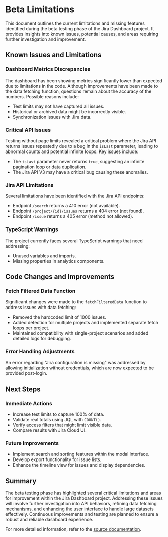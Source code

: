 # Beta Limitations

This document outlines the current limitations and missing features identified during the beta testing phase of the Jira Dashboard project. It provides insights into known issues, potential causes, and areas requiring further investigation and improvement.

## Known Issues and Limitations

### Dashboard Metrics Discrepancies

The dashboard has been showing metrics significantly lower than expected due to limitations in the code. Although improvements have been made to the data fetching function, questions remain about the accuracy of the numbers. Possible reasons include:

- Test limits may not have captured all issues.
- Historical or archived data might be incorrectly visible.
- Synchronization issues with Jira data.

### Critical API Issues

Testing without page limits revealed a critical problem where the Jira API returns issues repeatedly due to a bug in the `isLast` parameter, leading to abnormal counts and potential infinite loops. Key issues include:

- The `isLast` parameter never returns `true`, suggesting an infinite pagination loop or data duplication.
- The Jira API V3 may have a critical bug causing these anomalies.

### Jira API Limitations

Several limitations have been identified with the Jira API endpoints:

- Endpoint `/search` returns a 410 error (not available).
- Endpoint `/project/{id}/issues` returns a 404 error (not found).
- Endpoint `/issue` returns a 405 error (method not allowed).

### TypeScript Warnings

The project currently faces several TypeScript warnings that need addressing:

- Unused variables and imports.
- Missing properties in analytics components.

## Code Changes and Improvements

### Fetch Filtered Data Function

Significant changes were made to the `fetchFilteredData` function to address issues with data fetching:

- Removed the hardcoded limit of 1000 issues.
- Added detection for multiple projects and implemented separate fetch loops per project.
- Maintained compatibility with single-project scenarios and added detailed logs for debugging.

### Error Handling Adjustments

An error regarding "Jira configuration is missing" was addressed by allowing initialization without credentials, which are now expected to be provided post-login.

## Next Steps

### Immediate Actions

- Increase test limits to capture 100% of data.
- Validate real totals using JQL with `COUNT()`.
- Verify access filters that might limit visible data.
- Compare results with Jira Cloud UI.

### Future Improvements

- Implement search and sorting features within the modal interface.
- Develop export functionality for issue lists.
- Enhance the timeline view for issues and display dependencies.

## Summary

The beta testing phase has highlighted several critical limitations and areas for improvement within the Jira Dashboard project. Addressing these issues will involve further investigation into API behaviors, refining data fetching mechanisms, and enhancing the user interface to handle large datasets effectively. Continuous improvements and testing are planned to ensure a robust and reliable dashboard experience.

For more detailed information, refer to the [source documentation](https://gitdocai-data/organization/org-3b5b9a00-5655-4c1f-96df-503f2619fb1c/repositories/jira-dash/SESSAO_ATUAL_RESUMO.md).
